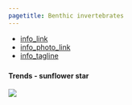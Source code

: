 ```yaml
---
pagetitle: Benthic invertebrates
---
```


- [info_link](https://olympiccoast.noaa.gov/living/marinelife/inverts/inverts.html)
- [info_photo_link](https://sanctuarysimon.org/dbtools/photo-library/id/6662/pycnopodia/helianthoides/sunflower-star/)
- [info_tagline](Without any sunlight it's hard to imagine corals (and sponges) thriving in the deep ocean. And yet, deep sea corals and sponges make up vital habitat for many fishes and invertebrates around the world.)



### {.tabset}

#### Trends - sunflower star

![](figures/S.LR.12.2 - Biomass of Pycnopodia helianthoides Figure.jpg)
